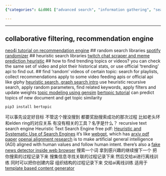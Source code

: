 ```yaml
---
{"categories": &id001 ["advanced search", "information gathering", "search", "semantic search"], "category": "Search Methods", "date": "2022-08-23 04:18:28", "description": "This article explores different search techniques, such as collaborative filtering and recommendation engines, along with random and heuristic libraries. It delves into scraping Twitch chat and predicting memes, detecting trending topics or videos using official APIs, recursive searching with filters and updates, topic modeling via Gensim, and identifying fake news in web browsers.", "tags": *id001, "title": "递归搜索 启发式搜索"}

---
```


------
## collaborative filtering, recommendation engine
[neo4j tutorial on recommendation engine](https://neo4j.com/blog/collaborative-filtering-creating-teams/)
## random search libraries
[spotify randomizer](https://github.com/imdadahad/find-random-spotify-songs/blob/master/spotify_client.py)
## heuristic search libraries
[twitch chat scraper and meme prediction heuristic](https://github.com/epeguero/twitch-meme-scraper)
## how to find trending topics or videos?
you can check the same set of video and plot their historical stats, or use official 'trending' api to find out.
## find 'random' videos of certain topic:
search for playlists, collect recommendations
apply to some video feeding apis or official api like giphy
[heuristic search, graph search intro](https://zhuanlan.zhihu.com/p/384614837)
use heuristic recursive search, apply random parameters, find related keywords, apply filters and update weights
[topic modeling using gensim](https://blog.csdn.net/pipisorry/article/details/46447561)
[bertopic tutorial](https://hackernoon.com/nlp-tutorial-topic-modeling-in-python-with-bertopic-372w35l9) can predict topics of new document and get topic similarity
```bash
pip3 install bertopic
```
可以事先设定好目标 不管这个搜没搜到 都要奖励搜索成功的那次过程 比如老头环和elden ring的对应关系
有没有相关的工具？名字是什么？
recursive text search engine
Heuristic Text Search Engine
free pdf: [Heuristic and Systematic Use of Search Engines](https://academic.oup.com/jcmc/article/12/3/778/4582966?login=false)
it's like [webgpt](https://gpt3demo.com/apps/webgpt), which has [arxiv pdf paper](https://arxiv.org/pdf/2112.09332.pdf)
[openai alignment research](https://openai.com/alignment/) is to make artificial general intelligence (AGI) aligned with human values and follow human intent.
there's also a [fake news detector inside web browser](https://github.com/meghu2791/evaluateNeuralFakenewsDetectors)
搜索一个词 拿到感兴趣的继续搜下一个
把你搜索的过程记录下来 搜集信息寻找关联的过程记录下来 然后交给ai进行离线训练
同时可以把你创建内容 组织结构的过程记录下来 交给ai离线训练 适用于[template based content generator](./pyjom schedules.md)

